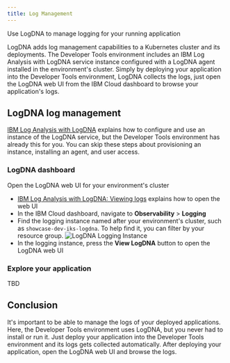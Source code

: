 ```yaml
---
title: Log Management
---
```


<PageDescription>

Use LogDNA to manage logging for your running application

</PageDescription>

LogDNA adds log management capabilities to a Kubernetes cluster and its deployments.
The Developer Tools environment includes an IBM Log Analysis with LogDNA service instance configured with 
a LogDNA agent installed in the environment's cluster.
Simply by deploying your application into the Developer Tools environment, LogDNA collects the logs, just open 
the LogDNA web UI from the IBM Cloud dashboard to browse your application's logs.

## LogDNA log management

[IBM Log Analysis with LogDNA](https://cloud.ibm.com/docs/services/Log-Analysis-with-LogDNA) explains how to
configure and use an instance of the LogDNA service, but the Developer Tools environment has already this for you. 
You can skip these steps about provisioning an instance, installing an agent, and user access.

### LogDNA dashboard

Open the LogDNA web UI for your environment's cluster
- [IBM Log Analysis with LogDNA: Viewing logs](https://cloud.ibm.com/docs/services/Log-Analysis-with-LogDNA?topic=LogDNA-view_logs)
explains how to open the web UI
- In the IBM Cloud dashboard, navigate to **Observability** > **Logging**
- Find the logging instance named after your environment's cluster, such as `showcase-dev-iks-logdna`. To help find it, 
you can filter by your resource group.
    ![LogDNA Logging Instance](logdna-logging-instance.png)
- In the logging instance, press the **View LogDNA** button to open the LogDNA web UI

### Explore your application

TBD

## Conclusion

It's important to be able to manage the logs of your deployed applications. 
Here, the Developer Tools environment uses LogDNA, but you never had to install or run it.
Just deploy your application into the Developer Tools environment and its logs gets collected automatically.
After deploying your application, open the LogDNA web UI and browse the logs.
